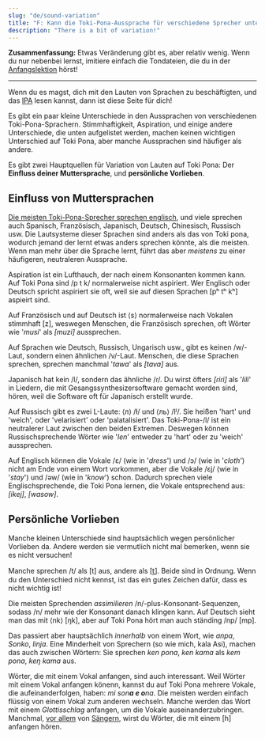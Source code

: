 ```yaml
---
slug: "de/sound-variation"
title: "F: Kann die Toki-Pona-Aussprache für verschiedene Sprecher unterschiedlich sein?"
description: "There is a bit of variation!"
---
```



**Zusammenfassung:** Etwas Veränderung gibt es, aber relativ wenig. Wenn du nur nebenbei lernst, imitiere einfach die Tondateien, die du in der [Anfangslektion](/de/01) hörst!

*** 

Wenn du es magst, dich mit den Lauten von Sprachen zu beschäftigten, und das [IPA](https://en.wikipedia.org/wiki/International_Phonetic_Alphabet) lesen kannst, dann ist diese Seite für dich!

Es gibt ein paar kleine Unterschiede in den Aussprachen von verschiedenen Toki-Pona-Sprachern. Stimmhaftigkeit, Aspiration, und einige andere Unterschiede, die unten aufgelistet werden, machen keinen wichtigen Unterschied auf Toki Pona, aber manche Aussprachen sind häufiger als andere.

Es gibt zwei Hauptquellen für Variation von Lauten auf Toki Pona: Der **Einfluss deiner Muttersprache**, und **persönliche Vorlieben**.

## Einfluss von Muttersprachen

[Die meisten Toki-Pona-Sprecher sprechen englisch](https://tokiponacensus.github.io/results2022/#what-languages-do-tokiponists-know), und viele sprechen auch Spanisch, Französisch, Japanisch, Deutsch, Chinesisch, Russisch usw. Die Lautsysteme dieser Sprachen sind anders als das von Toki pona, wodurch jemand der lernt etwas anders sprechen könnte, als die meisten. Wenn man mehr über die Sprache lernt, führt das aber _meistens_ zu einer häufigeren, neutraleren Aussprache.

Aspiration ist ein Lufthauch, der nach einem Konsonanten kommen kann. Auf Toki Pona sind /p t k/ normalerweise nicht aspiriert. Wer Englisch oder Deutsch spricht aspiriert sie oft, weil sie auf diesen Sprachen [pʰ tʰ kʰ] aspieirt sind.

Auf Französisch und auf Deutsch ist ⟨s⟩ normalerweise nach Vokalen stimmhaft [z], weswegen Menschen, die Französisch sprechen, oft Wörter wie '*musi*' als *[muzi]* aussprechen.

Auf Sprachen wie Deutsch, Russisch, Ungarisch usw., gibt es keinen /w/-Laut, sondern einen ähnlichen /v/-Laut. Menschen, die diese Sprachen sprechen, sprechen manchmal '*tawa*' als *[tava]* aus.

Japanisch hat kein /l/, sondern das ähnliche /ɾ/. Du wirst öfters *[ɾiɾi]* als '*lili*' in Liedern, die mit Gesangssynthesizersoftware gemacht worden sind, hören, weil die Software oft für Japanisch erstellt wurde.

Auf Russisch gibt es zwei L-Laute: ⟨л⟩ /ɫ/ und ⟨ль⟩ /lʲ/. Sie heißen 'hart' und 'weich', oder 'velarisiert' oder 'palatalisiert'. Das Toki-Pona-/l/ ist ein neutralerer Laut zwischen den beiden Extremen. Deswegen können Russischsprechende Wörter wie '*len*' entweder zu 'hart' oder zu 'weich' aussprechen.

Auf Englisch können die Vokale /ɛ/ (wie in '*dress*') und /ɔ/ (wie in '*cloth*') nicht am Ende von einem Wort vorkommen, aber die Vokale /ɛj/ (wie in '*stay*') und /əw/ (wie in '*know*') schon. Dadurch sprechen viele Englischsprechende, die Toki Pona lernen, die Vokale entsprechend aus: *[ikej]*, *[wasow]*.

## Persönliche Vorlieben

Manche kleinen Unterschiede sind hauptsächlich wegen persönlicher Vorlieben da. Andere werden sie vermutlich nicht mal bemerken, wenn sie es nicht versuchen!

Manche sprechen /t/ als [t] aus, andere als [t̪]. Beide sind in Ordnung. Wenn du den Unterschied nicht kennst, ist das ein gutes Zeichen dafür, dass es nicht wichtig ist!

Die meisten Sprechenden *assimilieren* /n/-plus-Konsonant-Sequenzen, sodass /n/ mehr wie der Konsonant danach klingen kann. Auf Deutsch sieht man das mit ⟨nk⟩ [ŋk], aber auf Toki Pona hört man auch ständing /np/ [mp].

Das passiert aber hauptsächlich *innerhalb* von einem Wort, wie *anpa*, *Sonko*, *linja*. Eine Minderheit von Sprechern (so wie mich, kala Asi), machen das auch zwischen Wörtern: Sie sprechen *ken pona*, *ken kama* als *kem pona*, *keŋ kama* aus.

Wörter, die mit einem Vokal anfangen, sind auch interessant. Weil Wörter mit einem Vokal anfangen könenn, kannst du auf Toki Pona mehrere Vokale, die aufeinanderfolgen, haben: *mi son**a e o**na*. Die meisten werden einfach flüssig von einem Vokal zum anderen wechseln. Manche werden das Wort mit einem *Glottisschlag* anfangen, um die Vokale auseinanderzubringen. Manchmal, [vor allem](https://www.youtube.com/watch?v=FimMEOCRWUA) von [Sängern](https://www.youtube.com/watch?v=96PM_jUdS2M), wirst du Wörter, die mit einem [h] anfangen hören.
